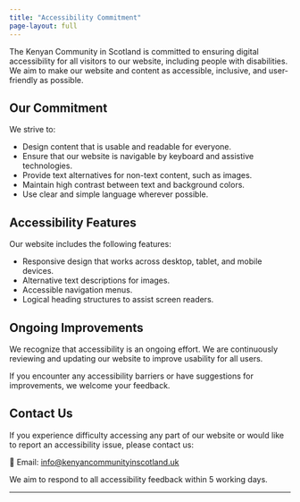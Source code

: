```yaml
---
title: "Accessibility Commitment"
page-layout: full
---
```


The Kenyan Community in Scotland is committed to ensuring digital accessibility for all visitors to our website, including people with disabilities. We aim to make our website and content as accessible, inclusive, and user-friendly as possible.

## Our Commitment

We strive to:

- Design content that is usable and readable for everyone.
- Ensure that our website is navigable by keyboard and assistive technologies.
- Provide text alternatives for non-text content, such as images.
- Maintain high contrast between text and background colors.
- Use clear and simple language wherever possible.

## Accessibility Features

Our website includes the following features:

- Responsive design that works across desktop, tablet, and mobile devices.
- Alternative text descriptions for images.
- Accessible navigation menus.
- Logical heading structures to assist screen readers.

## Ongoing Improvements

We recognize that accessibility is an ongoing effort. We are continuously reviewing and updating our website to improve usability for all users.

If you encounter any accessibility barriers or have suggestions for improvements, we welcome your feedback.

## Contact Us

If you experience difficulty accessing any part of our website or would like to report an accessibility issue, please contact us:

📧 Email: [info@kenyancommunityinscotland.uk](mailto:info@kenyancommunityinscotland.uk)

We aim to respond to all accessibility feedback within 5 working days.

---
